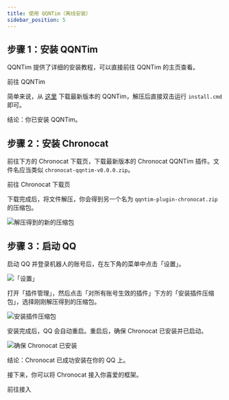 ```yaml
---
title: 使用 QQNTim（离线安装）
sidebar_position: 5
---
```



## 步骤 1：安装 QQNTim

<UntrustedContents />

QQNTim 提供了详细的安装教程，可以直接前往 QQNTim 的主页查看。

<Link
  className="button button--secondary button--lg"
  to="https://github.com/FlysoftBeta/QQNTim"
>
  <span>前往 QQNTim</span>
</Link>

简单来说，从 [这里](https://github.com/Flysoft-Studio/QQNTim/releases) 下载最新版本的
QQNTim，解压后直接双击运行 `install.cmd` 即可。

结论：你已安装 QQNTim。

## 步骤 2：安装 Chronocat

前往下方的 Chronocat 下载页，下载最新版本的 Chronocat QQNTim
插件。文件名应当类似 `chronocat-qqntim-v0.0.0.zip`。

<Link
  className="button button--secondary button--lg"
  to="https://github.com/chrononeko/chronocat/releases"
>
  <span>前往 Chronocat 下载页</span>
</Link>

下载完成后，将文件解压，你会得到另一个名为 `qqntim-plugin-chronocat.zip` 的压缩包。

![解压得到的新的压缩包](qqntim-airgap-zip.png)

## 步骤 3：启动 QQ

启动 QQ 并登录机器人的账号后，在左下角的菜单中点击「设置」。

![「设置」](settings1.png)

打开「插件管理」，然后点击「对所有账号生效的插件」下方的「安装插件压缩包」，选择刚刚解压得到的压缩包。

![安装插件压缩包](qqntim-airgap-install.png)

安装完成后，QQ 会自动重启。重启后，确保 Chronocat 已安装并已启动。

![确保 Chronocat 已安装](qqntim-ensure.png)

结论：Chronocat 已成功安装在你的 QQ 上。

接下来，你可以将 Chronocat 接入你喜爱的框架。

<Link
  className="button button--secondary button--lg button--normal"
  to="/connect"
>
  <span>前往接入</span>
</Link>
